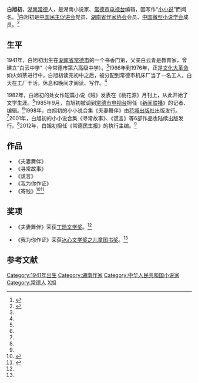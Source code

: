 {{Infobox writer <!-- see Template:Infobox writer -->
| 图像     = 
| 图像说明 = 
| 姓名     = 白旭初
| 原文名称 = 
| 笔名     = 
| 原名     = 
| 出生     = {{birth year and age|1941|9}} 
| 出生地点 = {{ROC}}[[湖南省_(中華民國)|湖南省]][[常德市|常德市]]
| 逝世     = <!--卒年在前生年在后{{death date and age|}} 或{{Death year and age| }}-->
| 逝世地点 = 
| 职业     = 小说家、编辑
| 国籍     = {{PRC}}
| 种族     = 汉族
| 语言     = 中文
| 教育程度 = [[初中|初中]]
| 母校     = 
| 创作时期 = 1982年至今
| 体裁     = 小说、小小说
| 主题     = 
| 文学运动 = 
| 代表作   = 《夫妻舞伴》<br>《我为你作证》<br>《寻常故事》
| 父母     = 父亲白云青
| 配偶     =  <!--{{marriage|姓名|年份}} -->
| 伴侣     = 
| 子女     = 
| 亲属     = 
| 受影响于 = 
| 施影响于 = 
| 奖项     = {{Awards|award=丁玲文学奖 |year= |title=《夫妻舞伴》 }}{{Awards|award=冰心文学奖之儿童图书奖 |year= |title=《我为你作证》 }}
| 官方网站 = <!--  {{URL|website}} -->
| 签名     =  <!--不需要加[[file:|128px]] -->
}}

'''白旭初'''{{BD|1941年|9月|||catIdx=B白}}，[[湖南省|湖南]][[常德市|常德]]人，是湖南小说家、[[常德市电视台|常德市电视台]]编辑，因写作“[[小小说|小小说]]”而闻名。<ref name="fish">{{cite journal | author =周晖 | title =《白旭初写小小说，赢得大名声》| journal =《老年人》 | volume =2 | year =2013 | pages =20-21 | issn =1007-2616}}</ref>白旭初是[[中国民主促进会|中国民主促进会]]党员、[[湖南省作家协会|湖南省作家协会]]会员、[[中国微型小说学会|中国微型小说学会]]成员。<ref>{{cite web|url=http://news.163.com/09/0507/08/58MQJQIH000120GR.html|title=常德3部小小说集现代文学馆典藏|accessdate=2013-11-27|date=2009-05-07|work=网易|archive-date=2016-03-05|archive-url=https://web.archive.org/web/20160305025334/http://news.163.com/09/0507/08/58MQJQIH000120GR.html|dead-url=no}}</ref>

==生平==
1941年，白旭初出生在[[湖南省_(中華民國)|湖南省]][[常德市|常德市]]的一个书香门第，父亲白云青是教育家，曾建立“白云中学”（今常德市第六高级中学）。<ref name="fish"/>1966年到1976年，正是[[文化大革命|文化大革命]]如火如荼进行中，白旭初读完初中之后，被分配到常德市机床厂当了一名工人，白天在工厂干活，休息和晚间才阅读、写作。<ref name="fish"/>

1982年，白旭初的处女作短篇小说《贼》发表在《桃花源》月刊上，从此开始了文学生涯。<ref name="fish"/>1985年9月，白旭初被调到[[常德市电视台|常德市电视台]]担任《[[新闻联播|新闻联播]]》的记者、编辑。<ref name="fish"/>1998年，白旭初的小小说合集《夫妻舞伴》由[[花城出版社|花城出版社]]出版发行。<ref name="fish"/>2001年，白旭初的小小说合集《寻常故事》、《谎言》等6部作品也陆续出版发行。<ref name="fish"/>2012年，白旭初担任《常德民生报》的执行主编。<ref name="fish"/>

==作品==
*《夫妻舞伴》
*《寻常故事》
*《谎言》
*《我为你作证》
*《寄钱》<ref>{{cite web |url=http://cdrb.cdyee.com/html/2008-01/16/content_31395.htm |title=白旭初小说《寄钱》被译成英文 |accessdate=2013-11-27 |date=2008-01-16 |work=常德日报 |archive-date=2016-03-04 |archive-url=https://web.archive.org/web/20160304045217/http://cdrb.cdyee.com/html/2008-01/16/content_31395.htm |dead-url=no }}</ref><ref>{{cite web|url=http://www.cq.xinhuanet.com/cqschool/2007-07/31/content_10727800.htm|title=寄钱|accessdate=2013-11-27|date=2007-07-31|work=新华网|deadurl=yes|archiveurl=https://web.archive.org/web/20160304201705/http://www.cq.xinhuanet.com/cqschool/2007-07/31/content_10727800.htm|archivedate=2016-03-04}}</ref>

==奖项==
*《夫妻舞伴》荣获[[丁玲|丁玲文学奖]]。<ref name="fish"/>

*《我为你作证》荣获[[冰心文学奖|冰心文学奖之儿童图书奖]]。<ref name="fish"/>

==参考文献==
{{reflist}}
{{Authority control}}
{{DEFAULTSORT:B白}}
[[Category:1941年出生|Category:1941年出生]]
[[Category:湖南作家|Category:湖南作家]]
[[Category:中华人民共和国小说家|Category:中华人民共和国小说家]]
[[Category:常德人|Category:常德人]]
[[Category:白姓|X旭]]